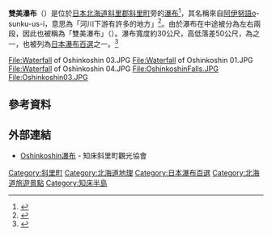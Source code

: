 {{Coord|44|02|17.5|N|144|56|07.3|E|region:JP-44_type:landmark|display=title}}
'''雙美瀑布'''（{{lang-ja|オシンコシンの滝}}）是位於[[日本|日本]][[北海道|北海道]][[斜里郡|斜里郡]][[斜里町|斜里町]]{{tsl|ja|国道334号|國道334號}}旁的[[瀑布|瀑布]]<ref>{{cite web |title=Oshinkoshin瀑布：日本百大瀑布之一的雙美瀑布 |url=https://tw.visit-hokkaido.jp/destinations/oshinkoshin-falls-on-the-shiretoko-peninsula |website=北海道觀光振興機構 |accessdate=2022-05-16}}</ref>，其名稱來自[[阿伊努語|阿伊努語]]o-sunku-us-i，意思為「河川下游有許多{{tsl|ja|エゾマツ|蝦夷松}}的地方」<ref>{{Cite web| url=http://www.shiretoko.co.jp/sightseeing/shiretoko.html| title=知床週邊地圖| publisher=知床北玉蘭集團| language=ja| accessdate=2016-01-29| deadurl=yes| archiveurl=https://web.archive.org/web/20160216091741/http://www.shiretoko.co.jp/sightseeing/shiretoko.html| archivedate=2016-02-16| df=}}</ref>。由於瀑布在中途被分為左右兩段，因此也被稱為「雙美瀑布」（{{lang|ja|双美の滝}}）。瀑布寬度約30公尺，高低落差50公尺，為{{tsl|ja|知床八景}}之一，也被列為[[日本瀑布百選|日本瀑布百選]]之一。<ref name="知床斜里町觀光協會">{{Cite web| url=http://www.shiretoko.asia/oshinkoshin.html| title=Oshinkoshin瀑布| publisher=知床斜里町觀光協會| language=ja| accessdate=2016-01-29| archive-date=2016-03-04| archive-url=https://web.archive.org/web/20160304193922/http://www.shiretoko.asia/oshinkoshin.html| dead-url=no}}</ref>

<gallery widths=200px heights=150px>
File:Waterfall of Oshinkoshin 03.JPG
File:Waterfall of Oshinkoshin 01.JPG
File:Waterfall of Oshinkoshin 04.JPG
File:OshinkoshinFalls.JPG
File:Oshinkoshin03.JPG
</gallery>

==參考資料==
{{reflist}}

==外部連結==
{{Commonscat|Oshinkoshin Falls}}
* {{Ja}} [http://www.shiretoko.asia/oshinkoshin.html Oshinkoshin瀑布]{{Wayback|url=http://www.shiretoko.asia/oshinkoshin.html |date=20160304193922 }} - 知床斜里町觀光協會

{{DEFAULTSORT:Oshinkoshin}}
[[Category:斜里町|Category:斜里町]]
[[Category:北海道地理|Category:北海道地理]]
[[Category:日本瀑布百選|Category:日本瀑布百選]]
[[Category:北海道旅遊景點|Category:北海道旅遊景點]]
[[Category:知床半島|Category:知床半島]]